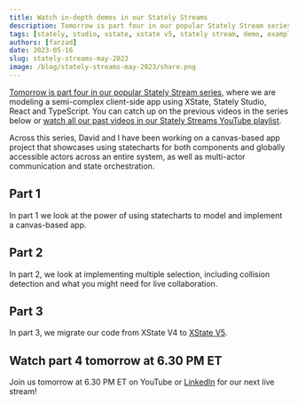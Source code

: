 ```yaml
---
title: Watch in-depth demos in our Stately Streams
description: Tomorrow is part four in our popular Stately Stream series, where we are modeling a semi-complex client-side application using XState, Stately Studio, React and TypeScript. 
tags: [stately, studio, xstate, xstate v5, stately stream, demo, examples ]
authors: [farzad]
date: 2023-05-16
slug: stately-streams-may-2023
image: /blog/stately-streams-may-2023/share.png
---
```


[Tomorrow is part four in our popular Stately Stream series](https://www.youtube.com/watch?v=sigMw-Xelvw), where we are modeling a semi-complex client-side app using XState, Stately Studio, React and TypeScript. You can catch up on the previous videos in the series below or [watch all our past videos in our Stately Streams YouTube playlist](https://www.youtube.com/playlist?list=PLvWgkXBB3dd5UEJZCk4C3Wn1Ys8WRMDbi).<!--truncate-->

Across this series, David and I have been working on a canvas-based app project that showcases using statecharts for both components and globally accessible actors across an entire system, as well as multi-actor communication and state orchestration.

## Part 1

In part 1 we look at the power of using statecharts to model and implement a canvas-based app.

<YouTube id="9xIgDYAUfBc"/>

## Part 2

In part 2, we look at implementing multiple selection, including collision detection and what you might need for live collaboration.

<YouTube id="kYj4UsLfmlg?"/>

## Part 3

In part 3, we migrate our code from XState V4 to [XState V5](https://stately.ai/xstate-v5/migrate).

<YouTube id="mgeFXyIr9iw?"/>

## Watch part 4 tomorrow at 6.30 PM ET

Join us tomorrow at 6.30 PM ET on YouTube or [LinkedIn](https://www.linkedin.com/events/statelystream-modelingagraphica7064177817600581634/) for our next live stream!

<YouTube id="sigMw-Xelvw?"/>